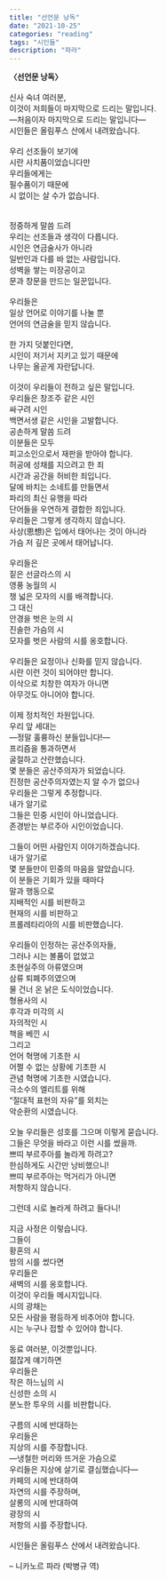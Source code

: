 ```yaml
---
title: "선언문 낭독"
date: "2021-10-25"
categories: "reading"
tags: "시인들"
description: "파라"
---
```


**〈선언문 낭독〉**  
<br/>
신사 숙녀 여러분,  
이것이 저희들이 마지막으로 드리는 말입니다.  
―처음이자 마지막으로 드리는 말입니다―  
시인들은 올림푸스 산에서 내려왔습니다.  
<br/>
우리 선조들이 보기에  
시란 사치품이었습니다만  
우리들에게는  
필수품이기 때문에  
시 없이는 살 수가 없습니다.  
<br/>  
정중하게 말씀 드려  
우리는 선조들과 생각이 다릅니다.  
시인은 연금술사가 아니라  
일반인과 다를 바 없는 사람입니다.  
성벽을 쌓는 미장공이고  
문과 창문을 만드는 일꾼입니다.  
<br/>
우리들은  
일상 언어로 이야기를 나눌 뿐  
언어의 연금술을 믿지 않습니다.  
<br/>
한 가지 덧붙인다면,  
시인이 저기서 지키고 있기 때문에  
나무는 올곧게 자란답니다.  
<br/>
이것이 우리들이 전하고 싶은 말입니다.  
우리들은 창조주 같은 시인  
싸구려 시인  
백면서생 같은 시인을 고발합니다.  
공손하게 말씀 드려  
이분들은 모두  
피고소인으로서 재판을 받아야 합니다.  
허공에 성채를 지으려고 한 죄  
시간과 공간을 허비한 죄입니다.  
달에 바치는 소네트를 만들면서  
파리의 최신 유행을 따라  
단어들을 우연하게 결합한 죄입니다.  
우리들은 그렇게 생각하지 않습니다.  
사상(思想)은 입에서 태어나는 것이 아니라  
가슴 저 깊은 곳에서 태어납니다.  
<br/>
우리들은  
짙은 선글라스의 시  
영풍 농월의 시  
챙 넓은 모자의 시를 배격합니다.  
그 대신  
안경을 벗은 눈의 시  
진솔한 가슴의 시  
모자를 벗은 사람의 시를 옹호합니다.  
<br/>
우리들은 요정이나 신화를 믿지 않습니다.  
시란 이런 것이 되어야만 합니다.  
이삭으로 치창한 여자가 아니면  
아무것도 아니어야 합니다.  
<br/>
이제 정치적인 차원입니다.  
우리 앞 세대는  
―정말 훌륭하신 분들입니다!―  
프리즘을 통과하면서  
굴절하고 산란했습니다.  
몇 분들은 공산주의자가 되었습니다.  
진정한 공산주의자였는지 알 수가 없으나  
우리들은 그렇게 추정합니다.  
내가 알기로  
그들은 민중 시인이 아니었습니다.  
존경받는 부르주아 시인이었습니다.  
<br/>
그들이 어떤 사람인지 이야기하겠습니다.  
내가 알기로  
몇 분들만이 민중의 마음을 알았습니다.  
이 분들은 기회가 있을 때마다  
말과 행동으로  
지배적인 시를 비판하고  
현재의 시를 비판하고  
프롤레타리아의 시를 비판했습니다.  
<br/>
우리들이 인정하는 공산주의자들,  
그러나 시는 볼품이 없었고  
초현실주의 아류였으며  
삼류 퇴폐주의였으며  
물 건너 온 낡은 도식이었습니다.  
형용사의 시  
후각과 미각의 시  
자의적인 시  
책을 베낀 시  
그리고  
언어 혁명에 기초한 시  
어쩔 수 없는 상황에 기초한 시  
관념 혁명에 기초한 시였습니다.  
극소수의 엘리트를 위해  
“절대적 표현의 자유”를 외치는  
악순환의 시였습니다.  
<br/>
오늘 우리들은 성호를 그으며 이렇게 묻습니다.  
그들은 무엇을 바라고 이런 시를 썼을까.  
쁘띠 부르주아를 놀라게 하려고?  
한심하게도 시간만 낭비했으니!  
쁘띠 부르주아는 먹거리가 아니면  
저항하지 않습니다.  
<br/>
그런데 시로 놀라게 하려고 들다니!  
<br/>
지금 사정은 이렇습니다.  
그들이  
황혼의 시  
밤의 시를 썼다면  
우리들은  
새벽의 시를 옹호합니다.  
이것이 우리들 메시지입니다.  
시의 광채는  
모든 사람을 평등하게 비추어야 합니다.  
시는 누구나 접할 수 있어야 합니다.  
<br/>
동료 여러분, 이것뿐입니다.  
젊잖게 얘기하면  
우리들은  
작은 하느님의 시  
신성한 소의 시  
분노한 투우의 시를 비판합니다.  
<br/>
구름의 시에 반대하는  
우리들은  
지상의 시를 주장합니다.  
―냉철한 머리와 뜨거운 가슴으로  
우리들은 지상에 살기로 결심했습니다―  
카페의 시에 반대하여  
자연의 시를 주장하며,  
살롱의 시에 반대하여  
광장의 시  
저항의 시를 주장합니다.  
<br/>
시인들은 올림푸스 산에서 내려왔습니다.  
<br/>
– 니카노르 파라 (박병규 역)


